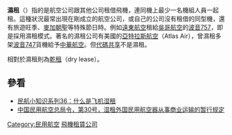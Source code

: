 {{unreferenced|time=2013-12-15T14:20:19+00:00}}
'''濕租'''（{{lang-en|wet lease}}）指的是航空公司跟其他公司租借飛機，連同機上最少一名機組人員一起租。這種狀況最常出現在剛成立的航空公司，或自己的公司沒有租借的同型機，還有旅遊旺季、[[麥加|麥加]][[朝聖|朝聖]]等特殊節日時。例如[[遠東航空|遠東航空]]租給[[吳哥航空|吳哥航空]]的[[波音757|波音757]]，即是採用濕租模式。著名的濕租公司有美國的[[亞特拉斯航空|亞特拉斯航空]]（Atlas Air），曾濕租多架[[波音747|波音747]]貨機給予[[中華航空|中華航空]]。但[[代碼共享|代碼共享]]不是濕租。

相對於濕租則為[[乾租|乾租]]（dry lease）。


==參看==
* [http://mil.news.sina.com.cn/s/2011-09-26/1002667084.html 民航小知识系列36：什么是飞机湿租]
* [http://www.caac.gov.cn/XXGK/XXGK/MHGZ/201511/t20151102_8579.html 中国民用航空总局令，第30号，湿租外国民用航空器从事商业运输的暂行规定]

{{Aero-stub}}
[[Category:民用航空|Category:民用航空]]
[[Category:飛機租賃公司|]]